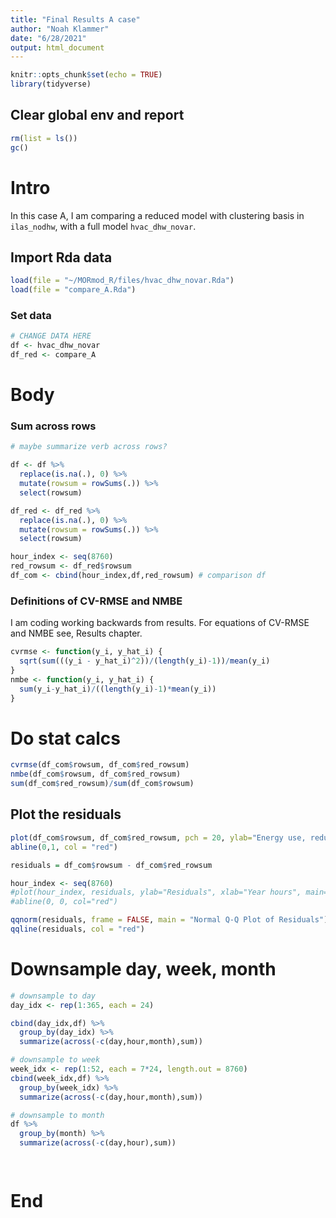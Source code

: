 ```yaml
---
title: "Final Results A case"
author: "Noah Klammer"
date: "6/28/2021"
output: html_document
---
```


```r
knitr::opts_chunk$set(echo = TRUE)
library(tidyverse)
```

## Clear global env and report

```r
rm(list = ls())
gc()
```

# Intro

In this case A, I am comparing a reduced model with clustering basis in `ilas_nodhw`, with a full model `hvac_dhw_novar`.

## Import Rda data

```r
load(file = "~/MORmod_R/files/hvac_dhw_novar.Rda")
load(file = "compare_A.Rda")

```

### Set data

```r
# CHANGE DATA HERE
df <- hvac_dhw_novar
df_red <- compare_A
```

# Body

### Sum across rows

```r
# maybe summarize verb across rows?

df <- df %>%
  replace(is.na(.), 0) %>%
  mutate(rowsum = rowSums(.)) %>%
  select(rowsum)

df_red <- df_red %>%
  replace(is.na(.), 0) %>%
  mutate(rowsum = rowSums(.)) %>%
  select(rowsum)

hour_index <- seq(8760)
red_rowsum <- df_red$rowsum
df_com <- cbind(hour_index,df,red_rowsum) # comparison df

```


### Definitions of CV-RMSE and NMBE

I am coding working backwards from results. For equations of CV-RMSE and NMBE see, Results chapter.

```r
cvrmse <- function(y_i, y_hat_i) {
  sqrt(sum(((y_i - y_hat_i)^2))/(length(y_i)-1))/mean(y_i)
}
nmbe <- function(y_i, y_hat_i) {
  sum(y_i-y_hat_i)/((length(y_i)-1)*mean(y_i))
}
```

# Do stat calcs

```r
cvrmse(df_com$rowsum, df_com$red_rowsum)
nmbe(df_com$rowsum, df_com$red_rowsum)
sum(df_com$red_rowsum)/sum(df_com$rowsum)
```

## Plot the residuals

```r
plot(df_com$rowsum, df_com$red_rowsum, pch = 20, ylab="Energy use, reduced model (J)", xlab="Energy use, full model (J)", main="Reduced Model versus Full Model")
abline(0,1, col = "red")

```


```r
residuals = df_com$rowsum - df_com$red_rowsum

hour_index <- seq(8760)
#plot(hour_index, residuals, ylab="Residuals", xlab="Year hours", main="Reduced Model versus Full Model") 
#abline(0, 0, col="red")

qqnorm(residuals, frame = FALSE, main = "Normal Q-Q Plot of Residuals")
qqline(residuals, col = "red")


```


# Downsample day, week, month

```r
# downsample to day
day_idx <- rep(1:365, each = 24)

cbind(day_idx,df) %>%
  group_by(day_idx) %>%
  summarize(across(-c(day,hour,month),sum))

# downsample to week
week_idx <- rep(1:52, each = 7*24, length.out = 8760)
cbind(week_idx,df) %>%
  group_by(week_idx) %>%
  summarize(across(-c(day,hour,month),sum))

# downsample to month
df %>%
  group_by(month) %>%
  summarize(across(-c(day,hour),sum))

  
```

# End

<br><br><br>